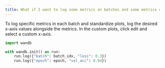 ```yaml
---
title: What if I want to log some metrics on batches and some metrics only on epochs?
---
```


To log specific metrics in each batch and standardize plots, log the desired x-axis values alongside the metrics. In the custom plots, click edit and select a custom x-axis.

```python
import wandb

with wandb.init() as run:
    run.log({"batch": batch_idx, "loss": 0.3})
    run.log({"epoch": epoch, "val_acc": 0.94})
```
